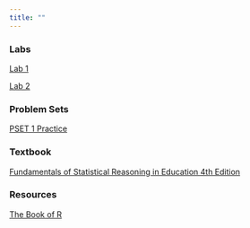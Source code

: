 ```yaml
---
title: ""
---
```


### Labs

[Lab 1](lab_01.qmd)

[Lab 2](lab_02.qmd)

### Problem Sets

[PSET 1 Practice](pset_01.qmd)

### Textbook

[Fundamentals of Statistical Reasoning in Education 4th Edition](colardarcicobb4th.pdf)

### Resources

[The Book of R](bookofr.pdf)

